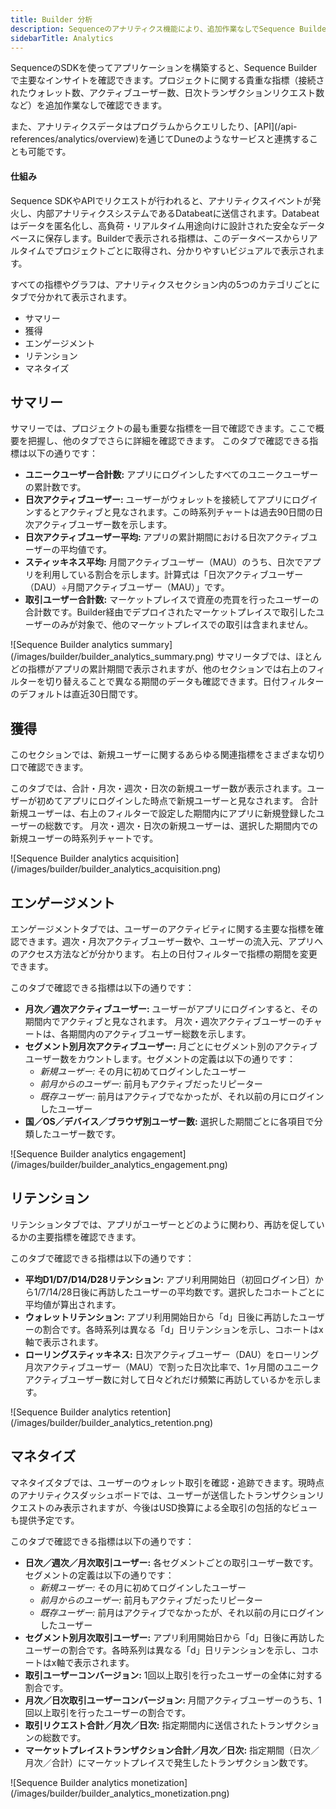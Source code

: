 ```yaml
---
title: Builder 分析
description: Sequenceのアナリティクス機能により、追加作業なしでSequence Builder内の主要な指標を簡単に追跡できるようになります。
sidebarTitle: Analytics
---
```


SequenceのSDKを使ってアプリケーションを構築すると、Sequence Builderで主要なインサイトを確認できます。プロジェクトに関する貴重な指標（接続されたウォレット数、アクティブユーザー数、日次トランザクションリクエスト数など）を追加作業なしで確認できます。

<Tip>
  また、アナリティクスデータはプログラムからクエリしたり、[API](/api-references/analytics/overview)を通じてDuneのようなサービスと連携することも可能です。
</Tip>

#### 仕組み
Sequence SDKやAPIでリクエストが行われると、アナリティクスイベントが発火し、内部アナリティクスシステムであるDatabeatに送信されます。Databeatはデータを匿名化し、高負荷・リアルタイム用途向けに設計された安全なデータベースに保存します。Builderで表示される指標は、このデータベースからリアルタイムでプロジェクトごとに取得され、分かりやすいビジュアルで表示されます。

すべての指標やグラフは、アナリティクスセクション内の5つのカテゴリごとにタブで分かれて表示されます。
- サマリー
- 獲得
- エンゲージメント
- リテンション
- マネタイズ

## サマリー
サマリーでは、プロジェクトの最も重要な指標を一目で確認できます。ここで概要を把握し、他のタブでさらに詳細を確認できます。
このタブで確認できる指標は以下の通りです：
- **ユニークユーザー合計数:** アプリにログインしたすべてのユニークユーザーの累計数です。
- **日次アクティブユーザー:** ユーザーがウォレットを接続してアプリにログインするとアクティブと見なされます。この時系列チャートは過去90日間の日次アクティブユーザー数を示します。
- **日次アクティブユーザー平均:** アプリの累計期間における日次アクティブユーザーの平均値です。
- **スティッキネス平均:** 月間アクティブユーザー（MAU）のうち、日次でアプリを利用している割合を示します。計算式は「日次アクティブユーザー（DAU）÷月間アクティブユーザー（MAU）」です。
- **取引ユーザー合計数:** マーケットプレイスで資産の売買を行ったユーザーの合計数です。Builder経由でデプロイされたマーケットプレイスで取引したユーザーのみが対象で、他のマーケットプレイスでの取引は含まれません。

<Frame>
  ![Sequence Builder analytics summary](/images/builder/builder_analytics_summary.png)
</Frame>

<Tip>
  サマリータブでは、ほとんどの指標がアプリの累計期間で表示されますが、他のセクションでは右上のフィルターを切り替えることで異なる期間のデータも確認できます。日付フィルターのデフォルトは直近30日間です。
</Tip>

## 獲得
このセクションでは、新規ユーザーに関するあらゆる関連指標をさまざまな切り口で確認できます。

このタブでは、合計・月次・週次・日次の新規ユーザー数が表示されます。ユーザーが初めてアプリにログインした時点で新規ユーザーと見なされます。
合計新規ユーザーは、右上のフィルターで設定した期間内にアプリに新規登録したユーザーの総数です。
月次・週次・日次の新規ユーザーは、選択した期間内での新規ユーザーの時系列チャートです。

<Frame>
  ![Sequence Builder analytics acquisition](/images/builder/builder_analytics_acquisition.png)
</Frame>

## エンゲージメント
エンゲージメントタブでは、ユーザーのアクティビティに関する主要な指標を確認できます。週次・月次アクティブユーザー数や、ユーザーの流入元、アプリへのアクセス方法などが分かります。
右上の日付フィルターで指標の期間を変更できます。

このタブで確認できる指標は以下の通りです：
- **月次／週次アクティブユーザー:** ユーザーがアプリにログインすると、その期間内でアクティブと見なされます。
  月次・週次アクティブユーザーのチャートは、各期間内のアクティブユーザー総数を示します。
- **セグメント別月次アクティブユーザー:** 月ごとにセグメント別のアクティブユーザー数をカウントします。セグメントの定義は以下の通りです：
  - _新規ユーザー:_ その月に初めてログインしたユーザー
  - _前月からのユーザー:_ 前月もアクティブだったリピーター
  - _既存ユーザー:_ 前月はアクティブでなかったが、それ以前の月にログインしたユーザー
- **国／OS／デバイス／ブラウザ別ユーザー数:** 選択した期間ごとに各項目で分類したユーザー数です。

<Frame>
  ![Sequence Builder analytics engagement](/images/builder/builder_analytics_engagement.png)
</Frame>

## リテンション
リテンションタブでは、アプリがユーザーとどのように関わり、再訪を促しているかの主要指標を確認できます。

このタブで確認できる指標は以下の通りです：
- **平均D1/D7/D14/D28リテンション:** アプリ利用開始日（初回ログイン日）から1/7/14/28日後に再訪したユーザーの平均数です。選択したコホートごとに平均値が算出されます。
- **ウォレットリテンション:** アプリ利用開始日から「d」日後に再訪したユーザーの割合です。各時系列は異なる「d」日リテンションを示し、コホートはx軸で表示されます。
- **ローリングスティッキネス:** 日次アクティブユーザー（DAU）をローリング月次アクティブユーザー（MAU）で割った日次比率で、1ヶ月間のユニークアクティブユーザー数に対して日々どれだけ頻繁に再訪しているかを示します。

<Frame>
  ![Sequence Builder analytics retention](/images/builder/builder_analytics_retention.png)
</Frame>

## マネタイズ
マネタイズタブでは、ユーザーのウォレット取引を確認・追跡できます。現時点のアナリティクスダッシュボードでは、ユーザーが送信したトランザクションリクエストのみ表示されますが、今後はUSD換算による全取引の包括的なビューも提供予定です。

このタブで確認できる指標は以下の通りです：
- **日次／週次／月次取引ユーザー:** 各セグメントごとの取引ユーザー数です。セグメントの定義は以下の通りです：
  - _新規ユーザー:_ その月に初めてログインしたユーザー
  - _前月からのユーザー:_ 前月もアクティブだったリピーター
  - _既存ユーザー:_ 前月はアクティブでなかったが、それ以前の月にログインしたユーザー
- **セグメント別月次取引ユーザー:** アプリ利用開始日から「d」日後に再訪したユーザーの割合です。各時系列は異なる「d」日リテンションを示し、コホートはx軸で表示されます。
- **取引ユーザーコンバージョン:** 1回以上取引を行ったユーザーの全体に対する割合です。
- **月次／日次取引ユーザーコンバージョン:** 月間アクティブユーザーのうち、1回以上取引を行ったユーザーの割合です。
- **取引リクエスト合計／月次／日次:** 指定期間内に送信されたトランザクションの総数です。
- **マーケットプレイストランザクション合計／月次／日次:** 指定期間（日次／月次／合計）にマーケットプレイスで発生したトランザクション数です。

<Frame>
  ![Sequence Builder analytics monetization](/images/builder/builder_analytics_monetization.png)
</Frame>